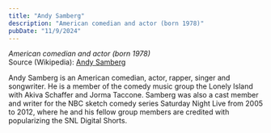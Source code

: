 ```yaml
---
title: "Andy Samberg"
description: "American comedian and actor (born 1978)"
pubDate: "11/9/2024"
---
```


*American comedian and actor (born 1978)*  
Source (Wikipedia): [Andy Samberg][1]

Andy Samberg is an American comedian, actor, rapper, singer and songwriter. He is a member of the comedy music group the Lonely Island with Akiva Schaffer and Jorma Taccone. Samberg was also a cast member and writer for the NBC sketch comedy series Saturday Night Live from 2005 to 2012, where he and his fellow group members are credited with popularizing the SNL Digital Shorts.

[1]: https://en.wikipedia.org/wiki/Andy_Samberg
